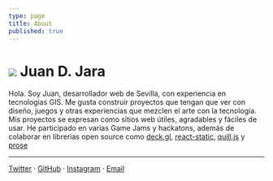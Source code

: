```yaml
---
type: page
title: About
published: true
---
```



<Head>
  <title>Juan D. Jara</title> 
</Head>

<h1 className="flex items-center site-title">
  <Image src="/images/avatar.jpeg" width={60} height={60} />
  <span>Juan D. Jara</span>
</h1>

Hola. Soy Juan, desarrollador web de Sevilla, con experiencia en tecnologias GIS. Me gusta construir proyectos que tengan que ver con diseño, juegos y otras experiencias que mezclen el arte con la tecnologia. Mis proyectos se expresan como sitios web útiles, agradables y fáciles de usar.  He participado en varias Game Jams y hackatons, además de colaborar en librerias open source como [deck.gl](https://github.com/visgl/deck.gl/pulls?q=is%3Apr+author%3Ajuandjara), [react-static](https://www.npmjs.com/package/react-static-plugin-md), [quill.js](https://www.npmjs.com/package/quill-blot-formatter-mobile) y [prose](https://github.com/prose/prose/pull/1129)

---

[Twitter](https://twitter.com/_juandjara) · [GitHub](https://github.com/juandjara) · [Instagram](https://instagram.com/_juandjara) · [Email](juanorigami@gmail.com)
